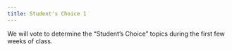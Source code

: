 ```yaml
---
title: Student's Choice 1
---
```


We will vote to determine the "Student’s Choice" topics during the first few weeks of class.